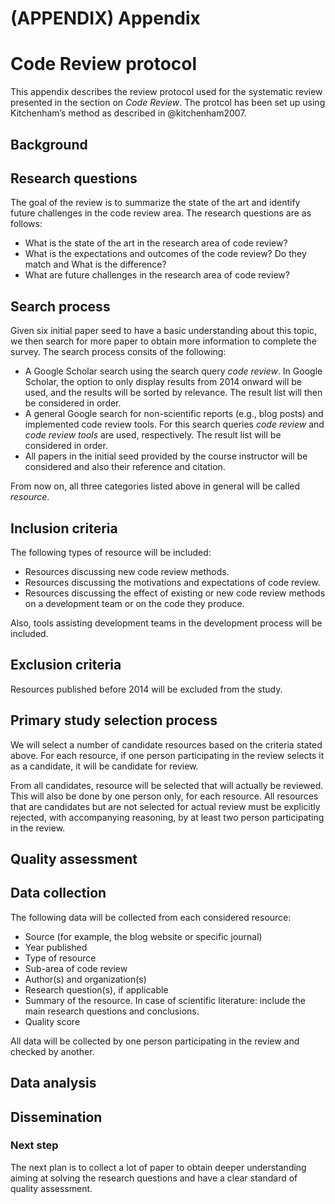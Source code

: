 # (APPENDIX) Appendix {-}

# Code Review protocol
This appendix describes the review protocol used for the systematic review presented in the
section on *Code Review*. The protcol has been set up using Kitchenham's method as described
in @kitchenham2007.

## Background

## Research questions
The goal of the review is to summarize the state of the art and identify future challenges in the
code review area. The research questions are as follows:

* What is the state of the art in the research area of code review?
* What is the expectations and outcomes of the code review? Do they match and What is the difference?
* What are future challenges in the research area of code review?

## Search process
Given six initial paper seed to have a basic understanding about this topic, we then search for more paper to obtain  more information to complete the survey. The search process consits of the following:

* A Google Scholar search using the search query *code review*. In Google Scholar, the option to
only display results from 2014 onward will be used, and the results will be sorted by relevance.
The result list will then be considered in order.
* A general Google search for non-scientific reports (e.g., blog posts) and implemented code review
tools. For this search queries *code review* and *code review tools* are used, respectively. The
result list will be considered in order.
* All papers in the initial seed provided by the course instructor will be considered and also their reference and citation.

From now on, all three categories listed above in general will be called *resource*.

## Inclusion criteria
The following types of resource will be included:

* Resources discussing new code review methods.
* Resources discussing the motivations and expectations of code review.
* Resources discussing the effect of existing or new code review methods on a development team or
on the code they produce.

Also, tools assisting development teams in the development process will be included.

## Exclusion criteria
Resources published before 2014 will be excluded from the study.

## Primary study selection process
We will select a number of candidate resources based on the criteria stated above. For each
resource, if one person participating in the review selects it as a candidate, it will be candidate
for review.

From all candidates, resource will be selected that will actually be reviewed. This will also be
done by one person only, for each resource. All resources that are candidates but are not selected
for actual review must be explicitly rejected, with accompanying reasoning, by at least two person
participating in the review.

## Quality assessment

## Data collection
The following data will be collected from each considered resource:

* Source (for example, the blog website or specific journal)
* Year published
* Type of resource
* Sub-area of code review
* Author(s) and organization(s)
* Research question(s), if applicable
* Summary of the resource. In case of scientific literature: include the main research questions and conclusions.
* Quality score

All data will be collected by one person participating in the review and checked by another.

## Data analysis

## Dissemination

### Next step
The next plan is to collect a lot of paper to obtain deeper understanding aiming at solving the research questions and have a clear standard of quality assessment.  
